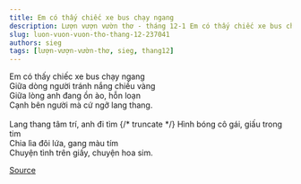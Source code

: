```yaml
---
title: Em có thấy chiếc xe bus chạy ngang
description: Lượn vượn vườn thơ - tháng 12-1 Em có thấy chiếc xe bus chạy ngang Giữa dòng người tránh nắng chiều vàng
slug: luon-vuon-vuon-tho-thang-12-237041
authors: sieg
tags: [lượn-vượn-vườn-thơ, sieg, thang12]
---
```


Em có thấy chiếc xe bus chạy ngang\
Giữa dòng người tránh nắng chiều vàng\
Giữa lòng anh đang ồn ào, hỗn loạn\
Cạnh bên người mà cứ ngỡ lang thang.\
\
Lang thang tâm trí, anh đi tìm
{/* truncate */}
Hình bóng cô gái, giấu trong tim\
Chia lìa đôi lứa, gang màu tím\
Chuyện tình trên giấy, chuyện hoa sim.

[Source](https://www.facebook.com/ape.poem/posts/pfbid032NAhtDF7G9DAAr7eB9oHvXwXEyqVdDgY3JD5pZEqXFpS5vsSf4NSQVqxhow2cV7wl)
